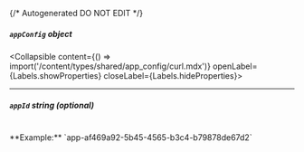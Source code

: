 {/* Autogenerated DO NOT EDIT  */}

##### `appConfig` _object_
<Collapsible content={() => import('/content/types/shared/app_config/curl.mdx')} openLabel={Labels.showProperties} closeLabel={Labels.hideProperties}>
</Collapsible>

---
##### `appId` _string (optional)_
<br/>
**Example:** `app-af469a92-5b45-4565-b3c4-b79878de67d2`


